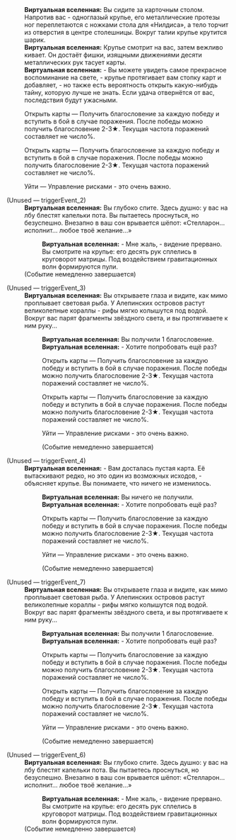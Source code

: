 {{Диалог Начало}}
:'''Виртуальная вселенная:''' Вы сидите за карточным столом. Напротив вас - одноглазый крупье, его металлические протезы ног переплетаются с ножками стола для «Нилдиса», а тело торчит из отверстия в центре столешницы. Вокруг талии крупье крутится шарик.
:'''Виртуальная вселенная:''' Крупье смотрит на вас, затем вежливо кивает. Он достаёт фишки, изящными движениями десяти металлических рук тасует карты.
:'''Виртуальная вселенная:''' - Вы можете увидеть самое прекрасное воспоминание на свете, - крупье протягивает вам стопку карт и добавляет, - но также есть вероятность открыть какую-нибудь тайну, которую лучше не знать. Если удача отвернётся от вас, последствия будут ужасными.
:{{Диалог|Звезда}} Открыть карты &mdash; Получить благословение за каждую победу и вступить в бой в случае поражения. После победы можно получить благословение 2-3★. Текущая частота поражений составляет не&nbsp;число%.
:{{Диалог|Звезда}} Открыть карты &mdash; Получить благословение за каждую победу и вступить в бой в случае поражения. После победы можно получить благословение 2-3★. Текущая частота поражений составляет не&nbsp;число%.
:{{Диалог|Звезда}} Уйти &mdash; Управление рисками - это очень важно.

;(Unused &mdash; triggerEvent_2)
:'''Виртуальная вселенная:''' Вы глубоко спите. Здесь душно: у вас на лбу блестят капельки пота. Вы пытаетесь проснуться, но безуспешно. Внезапно в ваш сон врывается шёпот: «Стелларон... исполнит... любое твоё желание...»
::'''Виртуальная вселенная:''' - Мне жаль, - видение прервано. Вы смотрите на крупье: его десять рук сплелись в круговорот матрицы. Под воздействием гравитационных волн формируются пули.
:;(Событие немедленно завершается)

;(Unused &mdash; triggerEvent_3)
:'''Виртуальная вселенная:''' Вы открываете глаза и видите, как мимо проплывает световая рыба. У Алепинских островов растут великолепные кораллы - рифы мягко колышутся под водой. Вокруг вас парят фрагменты звёздного света, и вы протягиваете к ним руку...
::'''Виртуальная вселенная:''' Вы получили 1 благословение.
::'''Виртуальная вселенная:''' - Хотите попробовать ещё раз?
::{{Диалог|Звезда}} Открыть карты &mdash; Получить благословение за каждую победу и вступить в бой в случае поражения. После победы можно получить благословение 2-3★. Текущая частота поражений составляет не&nbsp;число%.
::{{Диалог|Звезда}} Открыть карты &mdash; Получить благословение за каждую победу и вступить в бой в случае поражения. После победы можно получить благословение 2-3★. Текущая частота поражений составляет не&nbsp;число%.
::{{Диалог|Звезда}} Уйти &mdash; Управление рисками - это очень важно.
::;(Событие немедленно завершается)

;(Unused &mdash; triggerEvent_4)
:'''Виртуальная вселенная:''' - Вам досталась пустая карта. Её вытаскивают редко, но это один из возможных исходов, - объясняет крупье. Вы понимаете, что ничего не изменилось.
::'''Виртуальная вселенная:''' Вы ничего не получили.
::'''Виртуальная вселенная:''' - Хотите попробовать ещё раз?
::{{Диалог|Звезда}} Открыть карты &mdash; Получить благословение за каждую победу и вступить в бой в случае поражения. После победы можно получить благословение 2-3★. Текущая частота поражений составляет не&nbsp;число%.
::{{Диалог|Звезда}} Уйти &mdash; Управление рисками - это очень важно.
::;(Событие немедленно завершается)

;(Unused &mdash; triggerEvent_7)
:'''Виртуальная вселенная:''' Вы открываете глаза и видите, как мимо проплывает световая рыба. У Алепинских островов растут великолепные кораллы - рифы мягко колышутся под водой. Вокруг вас парят фрагменты звёздного света, и вы протягиваете к ним руку...
::'''Виртуальная вселенная:''' Вы получили 1 благословение.
::'''Виртуальная вселенная:''' - Хотите попробовать ещё раз?
::{{Диалог|Звезда}} Открыть карты &mdash; Получить благословение за каждую победу и вступить в бой в случае поражения. После победы можно получить благословение 2-3★. Текущая частота поражений составляет не&nbsp;число%.
::{{Диалог|Звезда}} Открыть карты &mdash; Получить благословение за каждую победу и вступить в бой в случае поражения. После победы можно получить благословение 2-3★. Текущая частота поражений составляет не&nbsp;число%.
::{{Диалог|Звезда}} Уйти &mdash; Управление рисками - это очень важно.
::;(Событие немедленно завершается)

;(Unused &mdash; triggerEvent_6)
:'''Виртуальная вселенная:''' Вы глубоко спите. Здесь душно: у вас на лбу блестят капельки пота. Вы пытаетесь проснуться, но безуспешно. Внезапно в ваш сон врывается шёпот: «Стелларон... исполнит... любое твоё желание...»
::'''Виртуальная вселенная:''' - Мне жаль, - видение прервано. Вы смотрите на крупье: его десять рук сплелись в круговорот матрицы. Под воздействием гравитационных волн формируются пули.
:;(Событие немедленно завершается)
{{Диалог Конец}}
